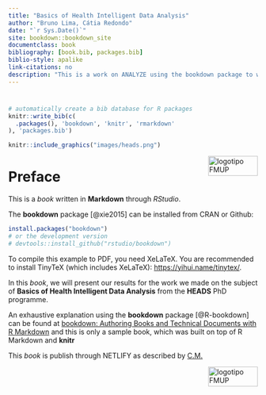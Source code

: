 ```yaml
--- 
title: "Basics of Health Intelligent Data Analysis"
author: "Bruno Lima, Cátia Redondo"
date: "`r Sys.Date()`"
site: bookdown::bookdown_site
documentclass: book
bibliography: [book.bib, packages.bib]
biblio-style: apalike
link-citations: no
description: "This is a work on ANALYZE using the bookdown package to write a book. The output format for this example is bookdown::gitbook."
---
```



#  {-}

```r
# automatically create a bib database for R packages
knitr::write_bib(c(
  .packages(), 'bookdown', 'knitr', 'rmarkdown'
), 'packages.bib')
```


```r
knitr::include_graphics("images/heads.png")
```

<img src="images/logoFMUP.png" alt="logotipo FMUP" style="width:100px;height:40px;" align="right">

# Preface {-}

This is a _book_ written in **Markdown** through *RStudio*.

The **bookdown** package [@xie2015] can be installed from CRAN or Github:

```r
install.packages("bookdown")
# or the development version
# devtools::install_github("rstudio/bookdown")
```

To compile this example to PDF, you need XeLaTeX. You are recommended to install TinyTeX (which includes XeLaTeX): <https://yihui.name/tinytex/>.

In this _book_, we will present our results for the work we made on the subject of **Basics of Health Intelligent Data Analysis** from the **HEADS** PhD programme. 

An exhaustive explanation using the **bookdown** package [@R-bookdown] can be found at <a href="https://bookdown.org/yihui/bookdown/">bookdown: Authoring Books and Technical Documents with R Markdown</a> and this is only a sample book, which was built on top of R Markdown and **knitr**

This _book_ is publish through NETLIFY as described by <a href="https://cerebralmastication.com/2019/05/11/publishing-bookdown-to-netlify-automagically/">C.M.</a>


<img src="images/logoFMUP.png" alt="logotipo FMUP" style="width:100px;height:40px;" align="right">